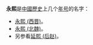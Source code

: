 '''永熙'''是[[中國歷史|中國歷史]]上几个[[年号|年号]]的名字：
*[[永熙_(西晋)|永熙 (西晋)]]。
*[[永熙_(北魏)|永熙 (北魏)]]。
*另参看[[延熙_(后赵)|延熙 (后赵)]]。

{{disambig|cat= 年号消歧义}}